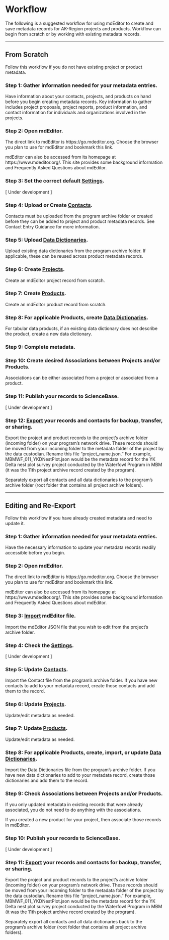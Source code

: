 # Workflow {-}

The following is a suggested workflow for using mdEditor to create and save metadata records for AK-Region projects and products. Workflow can begin from scratch or by working with existing metadata records.

***

## From Scratch {-}
Follow this workflow if you do not have existing project or product metadata.

### Step 1: Gather information needed for your metadata entries. {-}
Have information about your contacts, projects, and products on hand before you begin creating metadata records. Key information to gather includes project proposals, project reports, product information, and contact information for individuals and organizations involved in the projects.

### Step 2: Open mdEditor. {-}
The direct link to mdEditor is https://go.mdeditor.org. Choose the browser you plan to use for mdEditor and bookmark this link.

mdEditor can also be accessed from its homepage at https://www.mdeditor.org/. This site provides some background information and Frequently Asked Questions about mdEditor.

### Step 3: Set the correct default [Settings](#settings). {-}
[ Under development ]

### Step 4: Upload or Create [Contacts](#contact-entry-guidance). {-}
Contacts must be uploaded from the program archive folder or created before they can be added to project and product metadata records. See Contact Entry Guidance for more information. 

### Step 5: Upload [Data Dictionaries](#dictionary-entry-guidance). {-}
Upload existing data dictionaries from the program archive folder. If applicable, these can be reused across product metadata records. 

### Step 6: Create [Projects](#project-entry-guidance). {-}
Create an mdEditor project record from scratch.

### Step 7: Create [Products](#product-entry-guidance). {-}
Create an mdEditor product record from scratch.

### Step 8: For applicable Products, create [Data Dictionaries](#dictionary-entry-guidance). {-}
For tabular data products, if an existing data dictionary does not describe the product, create a new data dictionary. 

### Step 9: Complete metadata. {-}

### Step 10: Create desired Associations between Projects and/or Products. {-}
Associations can be either associated from a project or associated from a product.

### Step 11: Publish your records to ScienceBase. {-}
[ Under development ]

### Step 12: [Export](#export) your records and contacts for backup, transfer, or sharing. {-}
Export the project and product records to the project's archive folder (incoming folder) on your program's network drive. These records should be moved from your incoming folder to the metadata folder of the project by the data custodian. Rename this file "project_name.json." For example, MBMWF_011_YKDNestPlot.json would be the metadata record for the YK Delta nest plot survey project conducted by the Waterfowl Program in MBM (it was the 11th project archive record created by the program). 

Separately export all contacts and all data dictionaries to the program's archive folder (root folder that contains all project archive folders).

***

## Editing and Re-Export {-}
Follow this workflow if you have already created metadata and need to update it.

### Step 1: Gather information needed for your metadata entries. {-}
Have the necessary information to update your metadata records readily accessible before you begin.

### Step 2: Open mdEditor. {-}
The direct link to mdEditor is https://go.mdeditor.org. Choose the browser you plan to use for mdEditor and bookmark this link.

mdEditor can also be accessed from its homepage at https://www.mdeditor.org/. This site provides some background information and Frequently Asked Questions about mdEditor.

### Step 3: [Import](#import) mdEditor file. {-}
Import the mdEditor JSON file that you wish to edit from the project's archive folder. 

### Step 4: Check the [Settings](#settings). {-}
[ Under development ]

### Step 5: Update [Contacts](#contact-entry-guidance). {-}
Import the Contact file from the program's archive folder. If you have new contacts to add to your metadata record, create those contacts and add them to the record.

### Step 6: Update [Projects](#project-entry-guidance). {-}
Update/edit metadata as needed.

### Step 7: Update [Products](#product-entry-guidance). {-}
Update/edit metadata as needed.

### Step 8: For applicable Products, create, import, or update [Data Dictionaries](#dictionary-entry-guidance). {-}
Import the Data Dictionaries file from the program's archive folder. If you have new data dictionaries to add to your metadata record, create those dictionaries and add them to the record.

### Step 9: Check Associations between Projects and/or Products. {-}
If you only updated metadata in existing records that were already associated, you do not need to do anything with the associations.

If you created a new product for your project, then associate those records in mdEditor.

### Step 10: Publish your records to ScienceBase. {-}
[ Under development ]

### Step 11: [Export](#export) your records and contacts for backup, transfer, or sharing. {-}
Export the project and product records to the project's archive folder (incoming folder) on your program's network drive. These records should be moved from your incoming folder to the metadata folder of the project by the data custodian. Rename this file "project_name.json." For example, MBMWF_011_YKDNestPlot.json would be the metadata record for the YK Delta nest plot survey project conducted by the Waterfowl Program in MBM (it was the 11th project archive record created by the program). 

Separately export all contacts and all data dictionaries back to the program's archive folder (root folder that contains all project archive folders).